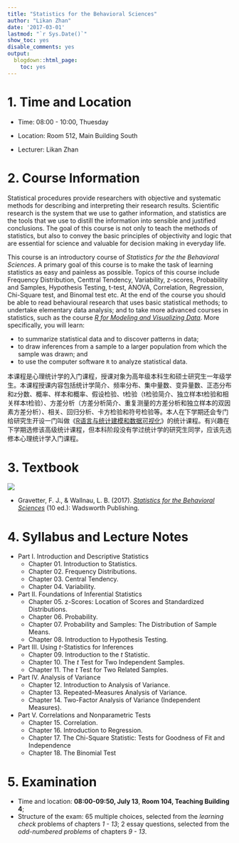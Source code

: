 ```yaml
---
title: "Statistics for the Behavioral Sciences"
author: "Likan Zhan"
date: '2017-03-01'
lastmod: "`r Sys.Date()`"
show_toc: yes
disable_comments: yes
output:
  blogdown::html_page:
    toc: yes
---
```


# 1. Time and Location

- Time: 08:00 - 10:00, Thuesday

- Location: Room 512, Main Building South

- Lecturer: Likan Zhan

# 2. Course Information

Statistical procedures provide researchers with objective and systematic methods for describing and interpreting their research results. Scientific research is the system that we use to gather information, and statistics are the tools that we use to distill the information into sensible and justified conclusions. The goal of this course is not only to teach the methods of statistics, but also to convey the basic principles of objectivity and logic that are essential for science and valuable for decision making in everyday life.

This course is an introductory course of *Statistics for the the Behavioral Sciences*. A primary goal of this course is to make the task of learning statistics as easy and painless as possible. Topics of this course include Frequency Distribution, Centtral Tendency, Variability, z-scores, Probability and Samples, Hypothesis Testing, t-test, ANOVA, Correlation, Regression, Chi-Square test, and Binomal test etc. At the end of the course you should be able to read behavioural research that uses basic statistical methods; to undertake elementary data analysis; and to take more advanced courses in statistics, such as the course *[R for Modeling and Visualizing Data](/en/teach/R-for-Statistics-Data-Visualization/)*. More specifically, you will learn:

- to summarize statistical data and to discover patterns in data;
- to draw inferences from a sample to a larger population from which the sample was drawn; and
- to use the computer software `R` to analyze statistical data.

本课程是心理统计学的入门课程，授课对象为高年级本科生和硕士研究生一年级学生。本课程授课内容包括统计学简介、频率分布、集中量数、变异量数、正态分布和z分数、概率、样本和概率、假设检验、t检验（t检验简介、独立样本t检验和相关样本t检验）、方差分析（方差分析简介、重复测量的方差分析和独立样本的双因素方差分析）、相关、回归分析、卡方检验和符号检验等。本人在下学期还会专门给研究生开设一门叫做《[R语言与统计建模和数据可视化](/en/teach/R-for-Statistics-Data-Visualization/)》的统计课程。有兴趣在下学期选修该高级统计课程，但本科阶段没有学过统计学的研究生同学，应该先选修本心理统计学入门课程。

# 3. Textbook

![](StatBehavSci-CoverImage.jpg)

- Gravetter, F. J., & Wallnau, L. B. (2017). *[Statistics for the Behavioral Sciences](https://www.amazon.com/Statistics-Behavioral-Sciences-MindTap-Psychology/dp/1305504917)* (10 ed.): Wadsworth Publishing.

# 4. Syllabus and Lecture Notes

- Part I. Introduction and Descriptive Statistics
  - Chapter 01. Introduction to Statistics.   [<i class="fa fa-file-pdf-o"></i>](https://appendix.likan.info/Statistics-for-the-Behavioral-Sciences/CH.01.pdf)
  - Chapter 02. Frequency Distributions. [<i class="fa fa-file-pdf-o"></i>](https://appendix.likan.info/Statistics-for-the-Behavioral-Sciences/CH.02.pdf)
  - Chapter 03. Central Tendency.
  - Chapter 04. Variability.

- Part II. Foundations of Inferential Statistics
  - Chapter 05. z-Scores: Location of Scores and Standardized Distributions.
  - Chapter 06. Probability.
  - Chapter 07. Probability and Samples: The Distribution of Sample Means.
  - Chapter 08. Introduction to Hypothesis Testing.

- Part III. Using *t*-Statistics for Inferences
  - Chapter 09. Introduction to the *t* Statistic.
  - Chapter 10. The *t* Test for Two Independent Samples.
  - Chapter 11. The *t* Test for Two Related Samples.

- Part IV. Analysis of Variance
  - Chapter 12. Introduction to Analysis of Variance.
  - Chapter 13. Repeated-Measures Analysis of Variance.
  - Chapter 14. Two-Factor Analysis of Variance (Independent Measures).

- Part V. Correlations and Nonparametric Tests
  - Chapter 15. Correlation.
  - Chapter 16. Introduction to Regression.
  - Chapter 17. The Chi-Square Statistic: Tests for Goodness of Fit and Independence
  - Chapter 18. The Binomial Test

# 5. Examination

- Time and location: **08:00-09:50, July 13**, **Room 104, Teaching Building 4**;
- Structure of the exam: 65 multiple choices, selected from the *learning check* problems of chapters *1 - 13*; 2 essay questions, selected from the *odd-numbered problems* of chapters *9 - 13*.
